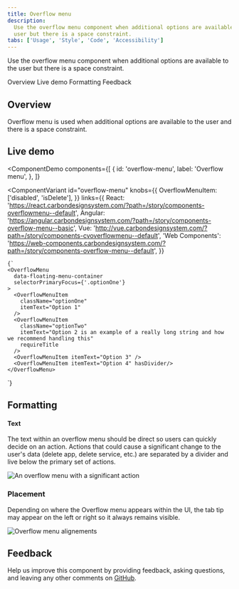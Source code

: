```yaml
---
title: Overflow menu
description:
  Use the overflow menu component when additional options are available to the
  user but there is a space constraint.
tabs: ['Usage', 'Style', 'Code', 'Accessibility']
---
```


<PageDescription>

Use the overflow menu component when additional options are available to the
user but there is a space constraint.

</PageDescription>

<AnchorLinks>

<AnchorLink>Overview</AnchorLink>
<AnchorLink>Live demo</AnchorLink>
<AnchorLink>Formatting</AnchorLink>
<AnchorLink>Feedback</AnchorLink>

</AnchorLinks>

## Overview

Overflow menu is used when additional options are available to the user and
there is a space constraint.

## Live demo

<ComponentDemo
  components={[
    {
      id: 'overflow-menu',
      label: 'Overflow menu',
    },
  ]}
>
  <ComponentVariant
    id="overflow-menu"
    knobs={{
      OverflowMenuItem: ['disabled', 'isDelete'],
    }}
    links={{
      React:
        'https://react.carbondesignsystem.com/?path=/story/components-overflowmenu--default',
      Angular:
        'https://angular.carbondesignsystem.com/?path=/story/components-overflow-menu--basic',
      Vue: 'http://vue.carbondesignsystem.com/?path=/story/components-cvoverflowmenu--default',
      'Web Components':
        'https://web-components.carbondesignsystem.com/?path=/story/components-overflow-menu--default',
    }}
  >
    {`
    <OverflowMenu
      data-floating-menu-container
      selectorPrimaryFocus={'.optionOne'}
    >
      <OverflowMenuItem
        className="optionOne"
        itemText="Option 1"
      />
      <OverflowMenuItem
        className="optionTwo"
        itemText="Option 2 is an example of a really long string and how we recommend handling this"
        requireTitle
      />
      <OverflowMenuItem itemText="Option 3" />
      <OverflowMenuItem itemText="Option 4" hasDivider/>
    </OverflowMenu>
  `}
  </ComponentVariant>
</ComponentDemo>

## Formatting

#### Text

The text within an overflow menu should be direct so users can quickly decide on
an action. Actions that could cause a significant change to the user's data
(delete app, delete service, etc.) are separated by a divider and live below the
primary set of actions.

<Row>
<Column colLg={8}>

![An overflow menu with a significant action](images/overflow-menu-usage-1.png)

</Column>
</Row>

### Placement

Depending on where the Overflow menu appears within the UI, the tab tip may
appear on the left or right so it always remains visible.

<Row>
<Column colLg={8}>

![Overflow menu alignements](images/overflow-menu-usage-2.png)

</Column>
</Row>

## Feedback

Help us improve this component by providing feedback, asking questions, and
leaving any other comments on
[GitHub](https://github.com/carbon-design-system/carbon-website/issues/new?assignees=&labels=feedback&template=feedback.md).
